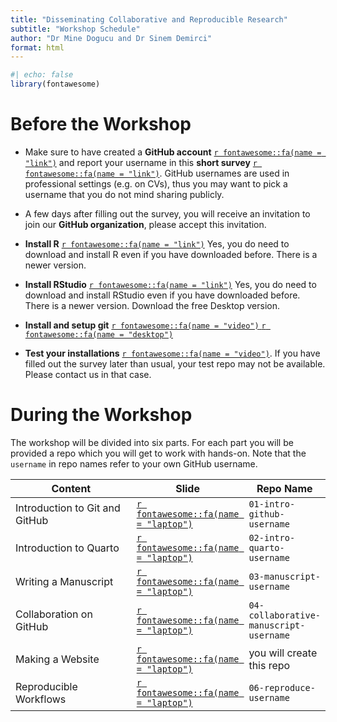```yaml
---
title: "Disseminating Collaborative and Reproducible Research"
subtitle: "Workshop Schedule"
author: "Dr Mine Dogucu and Dr Sinem Demirci"
format: html
---
```


```r
#| echo: false
library(fontawesome)
```

# Before the Workshop

-   Make sure to have created a **GitHub account** <a href = "https://github.com/" target="_blank"> `r fontawesome::fa(name = "link")`</a> and report your username in this **short survey** <a href = "https://forms.office.com/Pages/ResponsePage.aspx?id=_oivH5ipW0yTySEKEdmlwh_yQS1QwCtAhUd1IALGUPFUOUxQOTZNTzZaUUpQTDJOVExPS00xR1VCQi4u" target="_blank"> `r fontawesome::fa(name = "link")`</a>. GitHub usernames are used in professional settings (e.g. on CVs), thus you may want to pick a username that you do not mind sharing publicly.

-   A few days after filling out the survey, you will receive an invitation to join our **GitHub organization**, please accept this invitation.

-   **Install R** <a href = "https://mirror.las.iastate.edu/CRAN/" target="_blank"> `r fontawesome::fa(name = "link")`</a> Yes, you do need to download and install R even if you have downloaded before. There is a newer version.

-   **Install RStudio** <a href = "https://www.rstudio.com/products/rstudio/download/" target="_blank"> `r fontawesome::fa(name = "link")`</a> Yes, you do need to download and install RStudio even if you have downloaded before. There is a newer version. Download the free Desktop version.

-   **Install and setup git** <a href = "https://drive.google.com/file/d/1_I9fOIpBs1Oc1EkFKd-BMe_X2_NpP3um/view?usp=share_link" target="_blank"> `r fontawesome::fa(name = "video")` </a> <a href = "https://disseminate-collaborate-reproduce.github.io/slides/00-install-git.html" target="_blank"> `r fontawesome::fa(name = "desktop")`</a>

-   **Test your installations** <a href = "https://drive.google.com/file/d/1rTOWcau0oTPvxb-pCRHAXIRXikjs3Lyf/view?usp=share_link" target="_blank"> `r fontawesome::fa(name = "video")`</a>. If you have filled out the survey later than usual, your test repo may not be available. Please contact us in that case.

# During the Workshop

The workshop will be divided into six parts. For each part you will be provided a repo which you will get to work with hands-on. Note that the `username` in repo names refer to your own GitHub username.

| Content                        | Slide                                                                                                                                                           | Repo Name                              |
|--------------------------------------|-----------------|-----------------|
| Introduction to Git and GitHub | <a href = "https://disseminate-collaborate-reproduce.github.io/slides/01-intro-git.html" target="_blank"> `r fontawesome::fa(name = "laptop")`</a>              | `01-intro-github-username`             |
| Introduction to Quarto         | <a href = "https://disseminate-collaborate-reproduce.github.io/slides/02-intro-quarto.html" target="_blank"> `r fontawesome::fa(name = "laptop")`</a>                                                                                                                                                     | `02-intro-quarto-username`             |
| Writing a Manuscript           | <a href = "https://disseminate-collaborate-reproduce.github.io/slides/03-writing-a-manuscript.html" target="_blank"> `r fontawesome::fa(name = "laptop")`</a>   | `03-manuscript-username`               |
| Collaboration on GitHub        | <a href = "https://disseminate-collaborate-reproduce.github.io/slides/04-collaboration.html" target="_blank"> `r fontawesome::fa(name = "laptop")`</a>          | `04-collaborative-manuscript-username` |
| Making a Website               | <a href = "https://disseminate-collaborate-reproduce.github.io/slides/05-making-a-website.html" target="_blank"> `r fontawesome::fa(name = "laptop")`</a>       | you will create this repo              |
| Reproducible Workflows         | <a href = "https://disseminate-collaborate-reproduce.github.io/slides/06-reproducible-workflows.html" target="_blank"> `r fontawesome::fa(name = "laptop")`</a> | `06-reproduce-username`                |
